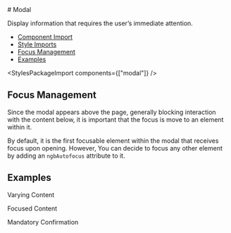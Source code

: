 
<Meta of={modalStories} />

<div className="docs-title">
  # Modal

  <NgbComponentDemoLink component="modal" />
</div>

<p className="lead">Display information that requires the user’s immediate attention.</p>

<NgbComponentAlert component="modal" />

<ul>
  <li>
    <a href="#component-import" target="_self">Component Import</a>
  </li>
  <li>
    <a href="#style-imports" target="_self">Style Imports</a>
  </li>
  <li>
    <a href="#focus-management" target="_self">Focus Management</a>
  </li>
  <li>
    <a href="#examples" target="_self">Examples</a>
  </li>
</ul>

<NgbComponentImport module="NgbModalModule" />

<StylesPackageImport components={["modal"]} />

## Focus Management
Since the modal appears above the page, generally blocking interaction with the content below,
it is important that the focus is move to an element within it.

By default, it is the first focusable element within the modal that receives focus upon opening.
However, You can decide to focus any other element by adding an `ngbAutofocus` attribute to it.

## Examples

<PostTabs>
  <PostTabHeader slot="tabs" panel="varying-content">Varying Content</PostTabHeader>
  <PostTabPanel name="varying-content">
    <Source code={modalVaryingContent} language="typescript"/>
  </PostTabPanel>

  <PostTabHeader slot="tabs" panel="focused-content">Focused Content</PostTabHeader>
  <PostTabPanel name="focused-content">
    <Source code={modalFocusedContent} language="typescript"/>
  </PostTabPanel>

  <PostTabHeader slot="tabs" panel="blocking">Mandatory Confirmation</PostTabHeader>
  <PostTabPanel name="blocking">
    <Source code={modalBlocking} language="typescript"/>
  </PostTabPanel>
</PostTabs>


